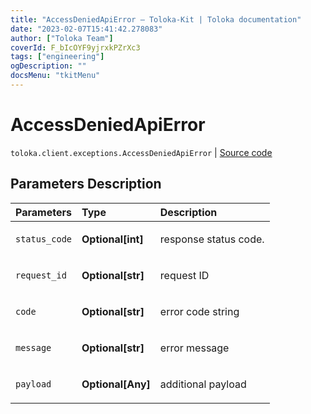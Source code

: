 ```yaml
---
title: "AccessDeniedApiError — Toloka-Kit | Toloka documentation"
date: "2023-02-07T15:41:42.278083"
author: ["Toloka Team"]
coverId: F_bIcOYF9yjrxkPZrXc3
tags: ["engineering"]
ogDescription: ""
docsMenu: "tkitMenu"
---
```


# AccessDeniedApiError
`toloka.client.exceptions.AccessDeniedApiError` | [Source code](https://github.com/Toloka/toloka-kit/blob/v1.1.3/src/client/exceptions.py#L113)

## Parameters Description

| Parameters | Type | Description |
| :----------| :----| :-----------|
`status_code`|**Optional\[int\]**|<p>response status code.</p>
`request_id`|**Optional\[str\]**|<p>request ID</p>
`code`|**Optional\[str\]**|<p>error code string</p>
`message`|**Optional\[str\]**|<p>error message</p>
`payload`|**Optional\[Any\]**|<p>additional payload</p>